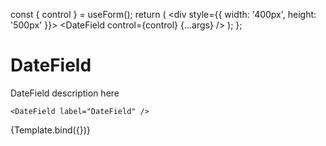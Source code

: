 

<Meta title="Forms/Fields/DateField" component={DateField} />

  const { control } = useForm();
  return (
    <div style={{ width: '400px', height: '500px' }}>
      <DateField control={control} {...args} />
    </div>
  );
};

# DateField

DateField description here

```tsx
<DateField label="DateField" />
```

<Canvas>
  <Story
    name="DateField"
    args={{
      placeholder: 'Pick Date',
      name: 'Email',
    }}
  >
    {Template.bind({})}
  </Story>
</Canvas>

<ArgsTable story="DateField" />
